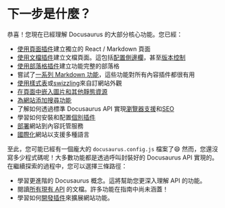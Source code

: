 # 下一步是什麼？

恭喜！您現在已經理解 Docusaurus 的大部分核心功能。您已經：

- [使用頁面插件](./creating-pages.mdx)建立獨立的 React / Markdown 頁面
- [使用文檔插件](./docs/docs-introduction.mdx)建立文檔頁面。這包括[配置側邊欄](./docs/sidebar/index.mdx)，甚至[版本控制](./docs/versioning.mdx)
- [使用部落格插件](../blog.mdx)建立功能完整的部落格
- 嘗試了[一系列 Markdown 功能](./markdown-features/markdown-features-intro.mdx)，這些功能對所有內容插件都很有用
- [使用樣式表](../styling-layout.mdx)或[swizzling](../swizzling.mdx)來自訂網站外觀
- [在頁面中嵌入圖片和其他靜態資源](../static-assets.mdx)
- [為網站添加搜尋功能](../search.mdx)
- 了解如何透過標準 Docusaurus API 實現[瀏覽器支援](../browser-support.mdx)和[SEO](../seo.mdx)
- 學習如何安裝和配置[個別插件](../using-plugins.mdx)
- [部署](../deployment.mdx)網站到內容託管服務
- [國際化](../i18n/i18n-tutorial.mdx)網站以支援多種語言

至此，您可能已經有一個龐大的 `docusaurus.config.js` 檔案了😄 然而，您還沒寫多少程式碼呢！大多數功能都是透過呼叫封裝好的 Docusaurus API 實現的。在繼續探索的過程中，您可以選擇三條路徑：

- 學習更進階的 Docusaurus 概念。這將幫助您更深入理解 API 的功能。
- 閱讀[所有現有 API](../docusaurus-core.mdx) 的文檔。許多功能在指南中尚未涵蓋！
- 學習如何[開發插件](../api/plugin-methods/README.mdx)來擴展網站功能。